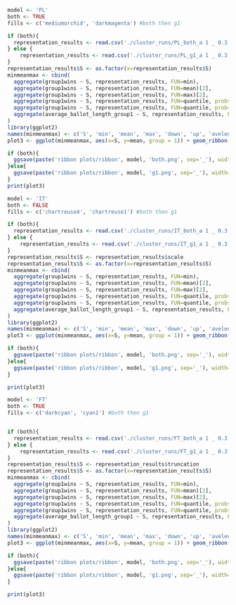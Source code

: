 ```r
model <- 'PL'
both <- TRUE
fills <- c('mediumorchid', 'darkmagenta') #both then g1

if (both){
  representation_results <- read.csv('./cluster_runs/PL_both_a 1 _ 0.3 _minority_scatterplot.csv')
} else {
    representation_results <- read.csv('./cluster_runs/PL_g1_a 1 _ 0.3 _minority_scatterplot.csv')
}
representation_results$S <- as.factor(x=representation_results$S)
minmeanmax <- cbind(
  aggregate(group1wins ~ S, representation_results, FUN=min),
  aggregate(group1wins ~ S, representation_results, FUN=mean)[2],
  aggregate(group1wins ~ S, representation_results, FUN=max)[2],
  aggregate(group1wins ~ S, representation_results, FUN=quantile, probs=0.05)[2],
  aggregate(group1wins ~ S, representation_results, FUN=quantile, probs=0.95)[2],
  aggregate(average_ballot_length_group1 ~ S, representation_results, FUN=mean)[2]
)
library(ggplot2)
names(minmeanmax) <- c('S', 'min', 'mean', 'max', 'down', 'up', 'avelength')
plot3 <- ggplot(minmeanmax, aes(x=S, y=mean, group = 1)) + geom_ribbon(aes(ymin = down, ymax = up), fill = fills[2-as.integer(both)]) + geom_line() + geom_line(linetype='dashed', aes(x=S, y=min, group = 1)) + geom_line(linetype='dashed', aes(x=S, y=max, group = 1)) + coord_cartesian(ylim=c(0,6), clip = 'off') + xlab('log(S)') + ylab('Group 1 seats')+ scale_x_discrete(limits = rev(levels(representation_results$S)))+ theme(aspect.ratio=1, plot.margin = unit(c(1.2,0,0.2,0), 'cm')) + geom_text(aes(y = 6.5, label = rev(round(avelength, digits=2)), x = rev(levels(representation_results$S))), size = 3, col = 'grey30') + geom_text(x=5.5, y=6.8, label = 'mean Group 1 ballot length') 

if (both){
  ggsave(paste('ribbon plots/ribbon', model, 'both.png', sep='_'), width=5, height=4.5)
}else{
  ggsave(paste('ribbon plots/ribbon', model, 'g1.png', sep='_'), width=5, height=4.5)
}
print(plot3)
```

```r
model <- 'IT'
both <- FALSE
fills <- c('chartreuse4', 'chartreuse1') #both then g1

if (both){
  representation_results <- read.csv('./cluster_runs/IT_both_a 1 _ 0.3 _minority_scatterplot.csv')
} else {
    representation_results <- read.csv('./cluster_runs/IT_g1_a 1 _ 0.3 _minority_scatterplot.csv')
}
representation_results$S <- representation_results$scale
representation_results$S <- as.factor(x=representation_results$S)
minmeanmax <- cbind(
  aggregate(group1wins ~ S, representation_results, FUN=min),
  aggregate(group1wins ~ S, representation_results, FUN=mean)[2],
  aggregate(group1wins ~ S, representation_results, FUN=max)[2],
  aggregate(group1wins ~ S, representation_results, FUN=quantile, probs=0.05)[2],
  aggregate(group1wins ~ S, representation_results, FUN=quantile, probs=0.95)[2],
  aggregate(average_ballot_length_group1 ~ S, representation_results, FUN=mean)[2]
)
library(ggplot2)
names(minmeanmax) <- c('S', 'min', 'mean', 'max', 'down', 'up', 'avelength')
plot3 <- ggplot(minmeanmax, aes(x=S, y=mean, group = 1)) + geom_ribbon(aes(ymin = down, ymax = up), fill = fills[2-as.integer(both)]) + geom_line() + geom_line(linetype='dashed', aes(x=S, y=min, group = 1)) + geom_line(linetype='dashed', aes(x=S, y=max, group = 1)) + coord_cartesian(ylim=c(0,6), clip = 'off') + xlab('q') + ylab('Group 1 seats')+ scale_x_discrete(limits = (levels(representation_results$S)))+ theme(aspect.ratio=1, plot.margin = unit(c(1.2,0,0.2,0), 'cm')) + geom_text(aes(y = 6.5, label = (round(avelength, digits=2)), x = (levels(representation_results$S))), size = 3, col = 'grey30') + geom_text(x=5.5, y=6.8, label = 'mean Group 1 ballot length') 

if (both){
  ggsave(paste('ribbon plots/ribbon', model, 'both.png', sep='_'), width=5, height=4.5)
}else{
  ggsave(paste('ribbon plots/ribbon', model, 'g1.png', sep='_'), width=5, height=4.5)
}

print(plot3)
```

```r
model <- 'FT'
both <- TRUE
fills <- c('darkcyan', 'cyan1') #both then g1


if (both){
  representation_results <- read.csv('./cluster_runs/FT_both_a 1 _ 0.3 _minority_scatterplot.csv')
} else {
    representation_results <- read.csv('./cluster_runs/FT_g1_a 1 _ 0.3 _minority_scatterplot.csv')
}
representation_results$S <- representation_results$truncation
representation_results$S <- as.factor(x=representation_results$S)
minmeanmax <- cbind(
  aggregate(group1wins ~ S, representation_results, FUN=min),
  aggregate(group1wins ~ S, representation_results, FUN=mean)[2],
  aggregate(group1wins ~ S, representation_results, FUN=max)[2],
  aggregate(group1wins ~ S, representation_results, FUN=quantile, probs=0.05)[2],
  aggregate(group1wins ~ S, representation_results, FUN=quantile, probs=0.95)[2],
  aggregate(average_ballot_length_group1 ~ S, representation_results, FUN=mean)[2]
)
library(ggplot2)
names(minmeanmax) <- c('S', 'min', 'mean', 'max', 'down', 'up', 'avelength')
plot3 <- ggplot(minmeanmax, aes(x=S, y=mean, group = 1)) + geom_ribbon(aes(ymin = down, ymax = up), fill = fills[2-as.integer(both)]) + geom_line() + geom_line(linetype='dashed', aes(x=S, y=min, group = 1)) + geom_line(linetype='dashed', aes(x=S, y=max, group = 1)) + coord_cartesian(ylim=c(0,6), clip = 'off') + xlab('ballot length') + ylab('Group 1 seats')+ scale_x_discrete(limits = (levels(representation_results$S)))+ theme(aspect.ratio=1, plot.margin = unit(c(1.2,0,0.2,0), 'cm')) + geom_text(aes(y = 6.5, label = '', x = (levels(representation_results$S))), size = 3, col = 'grey30') + geom_text(x=3.5, y=6.8, label = '') 

if (both){
  ggsave(paste('ribbon plots/ribbon', model, 'both.png', sep='_'), width=5, height=4.5)
}else{
  ggsave(paste('ribbon plots/ribbon', model, 'g1.png', sep='_'), width=5, height=4.5)
}

print(plot3)
```

